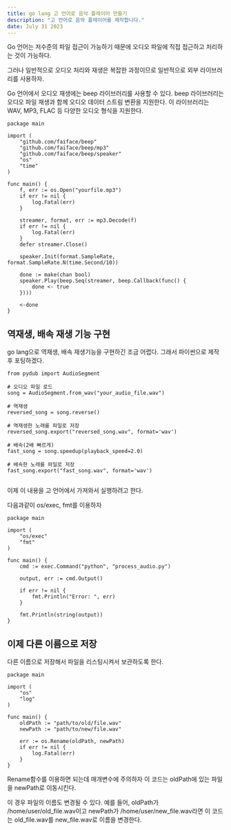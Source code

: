 ```yaml
---
title: go lang 고 언어로 음악 플레이어 만들기
description: "고 언어로 음악 플레이어를 제작합니다."
date: July 31 2023
---
```

Go 언어는 저수준의 파일 접근이 가능하기 때문에 오디오 파일에 직접 접근하고 처리하는 것이 가능하다. 

그러나 일반적으로 오디오 처리와 재생은 복잡한 과정이므로 일반적으로 외부 라이브러리를 사용하자.

Go 언어에서 오디오 재생에는 beep 라이브러리를 사용할 수 있다. 
beep 라이브러리는 오디오 파일 재생과 함께 오디오 데이터 스트림 변환을 지원한다. 
이 라이브러리는 WAV, MP3, FLAC 등 다양한 오디오 형식을 지원한다.


```
package main

import (
	"github.com/faiface/beep"
	"github.com/faiface/beep/mp3"
	"github.com/faiface/beep/speaker"
	"os"
	"time"
)

func main() {
	f, err := os.Open("yourfile.mp3")
	if err != nil {
		log.Fatal(err)
	}

	streamer, format, err := mp3.Decode(f)
	if err != nil {
		log.Fatal(err)
	}
	defer streamer.Close()

	speaker.Init(format.SampleRate, format.SampleRate.N(time.Second/10))

	done := make(chan bool)
	speaker.Play(beep.Seq(streamer, beep.Callback(func() {
		done <- true
	})))

	<-done
}

```
## 역재생, 배속 재생 기능 구현

go lang으로 역재생, 배속 재생기능을 구현하긴 조금 어렵다. 그래서 파이썬으로 제작 후 포팅하겠다.

```
from pydub import AudioSegment

# 오디오 파일 로드
song = AudioSegment.from_wav("your_audio_file.wav")

# 역재생
reversed_song = song.reverse()

# 역재생한 노래를 파일로 저장
reversed_song.export("reversed_song.wav", format='wav')

# 배속(2배 빠르게)
fast_song = song.speedup(playback_speed=2.0)

# 배속한 노래를 파일로 저장
fast_song.export("fast_song.wav", format='wav')


```

이제 이 내용을 고 언어에서 가져와서 실행하려고 한다.

다음과같이 os/exec, fmt를 이용하자

```
package main

import (
    "os/exec"
    "fmt"
)

func main() {
    cmd := exec.Command("python", "process_audio.py")

    output, err := cmd.Output()

    if err != nil {
        fmt.Println("Error: ", err)
    }

    fmt.Println(string(output))
}

```

## 이제 다른 이름으로 저장

다른 이름으로 저장해서 파일을 리스팅시켜서 보관하도록 한다.

```
package main

import (
    "os"
    "log"
)

func main() {
    oldPath := "path/to/old/file.wav"
    newPath := "path/to/new/file.wav"

    err := os.Rename(oldPath, newPath)
    if err != nil {
        log.Fatal(err)
    }
}

```

Rename함수를 이용하면 되는데 매개변수에 주의하자
이 코드는 oldPath에 있는 파일을 newPath로 이동시킨다. 

이 경우 파일의 이름도 변경될 수 있다. 
예를 들어, oldPath가 /home/user/old_file.wav이고 newPath가 /home/user/new_file.wav라면 이 코드는 old_file.wav를 new_file.wav로 이름을 변경한다.


